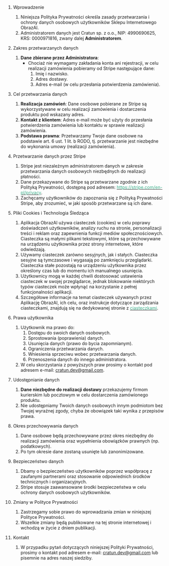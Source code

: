 1. Wprowadzenie
    1. Niniejsza Polityka Prywatności określa zasady przetwarzania i ochrony danych osobowych użytkowników Sklepu Internetowego ObrazAI.
    2. Administratorem danych jest Cratun sp. z o.o., NIP: 4990690625, KRS: 0000971816, zwany dalej **Administratorem**.

2. Zakres przetwarzanych danych
      1. **Dane zbierane przez Administratora**:
          - Chociaż nie wymagamy zakładania konta ani rejestracji, w celu realizacji zamówienia pobieramy od Stripe następujące dane:
              1. Imię i nazwisko.
              2. Adres dostawy.
              3. Adres e-mail (w celu przesłania potwierdzenia zamówienia).

3. Cel przetwarzania danych
    1. **Realizacja zamówień**: Dane osobowe pobierane ze Stripe są wykorzystywane w celu realizacji zamówienia i dostarczenia produktu pod wskazany adres.
    2. **Kontakt z klientem**: Adres e-mail może być użyty do przesłania potwierdzenia zamówienia lub kontaktu w sprawie realizacji zamówienia.
    3. **Podstawa prawna**: Przetwarzamy Twoje dane osobowe na podstawie art. 6 ust. 1 lit. b RODO, tj. przetwarzanie jest niezbędne do wykonania umowy (realizacji zamówienia).


4. Przetwarzanie danych przez Stripe
    1. Stripe jest niezależnym administratorem danych w zakresie przetwarzania danych osobowych niezbędnych do realizacji płatności.
    2. Dane przekazywane do Stripe są przetwarzane zgodnie z ich Polityką Prywatności, dostępną pod adresem: [<font color='#3BAE89'>https://stripe.com/en-pl/privacy</font>](https://stripe.com/en-pl/privacy).
    3. Zachęcamy użytkowników do zapoznania się z Polityką Prywatności Stripe, aby zrozumieć, w jaki sposób przetwarzane są ich dane.

5. Pliki Cookies i Technologia Śledząca
    1. Aplikacja ObrazAI używa ciasteczek (cookies) w celu poprawy doświadczeń użytkowników, analizy ruchu na stronie, personalizacji treści i reklam oraz zapewnienia funkcji mediów społecznościowych. Ciasteczka są małymi plikami tekstowymi, które są przechowywane na urządzeniu użytkownika przez strony internetowe, które odwiedzają.
    2. Używamy ciasteczek zarówno sesyjnych, jak i stałych. Ciasteczka sesyjne są tymczasowe i wygasają po zamknięciu przeglądarki. Ciasteczka stałe pozostają na urządzeniu użytkownika przez określony czas lub do momentu ich manualnego usunięcia.
    3. Użytkownicy mogą w każdej chwili dostosować ustawienia ciasteczek w swojej przeglądarce, jednak blokowanie niektórych typów ciasteczek może wpłynąć na korzystanie z pełnej funkcjonalności aplikacji.
    4. Szczegółowe informacje na temat ciasteczek używanych przez Aplikację ObrazAI, ich celu, oraz instrukcje dotyczące zarządzania ciasteczkami, znajdują się na dedykowanej stronie z [<font color='#3BAE89'>ciasteczkami</font>](https://www.obraz-ai.com/ciasteczka).

6. Prawa użytkownika
    1. Użytkownik ma prawo do:
        1. Dostępu do swoich danych osobowych.
        2. Sprostowania (poprawienia) danych.
        3. Usunięcia danych (prawo do bycia zapomnianym).
        4. Ograniczenia przetwarzania danych.
        5. Wniesienia sprzeciwu wobec przetwarzania danych.
        6. Przenoszenia danych do innego administratora.
    2. W celu skorzystania z powyższych praw prosimy o kontakt pod adresem e-mail: cratun.dev@gmail.com.

7. Udostępnianie danych
    1. **Dane niezbędne do realizacji dostawy** przekazujemy firmom kurierskim lub pocztowym w celu dostarczenia zamówionego produktu.
    2. Nie udostępniamy Twoich danych osobowych innym podmiotom bez Twojej wyraźnej zgody, chyba że obowiązek taki wynika z przepisów prawa.


8. Okres przechowywania danych
    1. Dane osobowe będą przechowywane przez okres niezbędny do realizacji zamówienia oraz wypełnienia obowiązków prawnych (np. podatkowych).
    2. Po tym okresie dane zostaną usunięte lub zanonimizowane.

9. Bezpieczeństwo danych
    1. Dbamy o bezpieczeństwo użytkowników poprzez współpracę z zaufanymi partnerami oraz stosowanie odpowiednich środków technicznych i organizacyjnych.
    2. Stripe stosuje zaawansowane środki bezpieczeństwa w celu ochrony danych osobowych użytkowników.

10. Zmiany w Polityce Prywatności
    1. Zastrzegamy sobie prawo do wprowadzania zmian w niniejszej Polityce Prywatności.
    2. Wszelkie zmiany będą publikowane na tej stronie internetowej i wchodzą w życie z dniem publikacji.

11. Kontakt
    1. W przypadku pytań dotyczących niniejszej Polityki Prywatności, prosimy o kontakt pod adresem e-mail: cratun.dev@gmail.com lub pisemnie na adres naszej siedziby.

